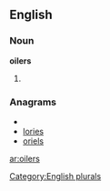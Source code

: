 
==English==

===Noun===
'''oilers'''

# {{plural of|[[oiler]]}}

===Anagrams===
* {{alphagram|eilors}}
* [[lories#English|lories]]
* [[oriels#English|oriels]]

[[Category:English plurals]]

[[ar:oilers]]